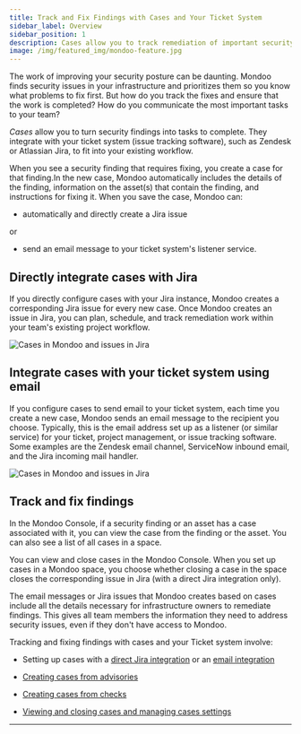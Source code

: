 ```yaml
---
title: Track and Fix Findings with Cases and Your Ticket System
sidebar_label: Overview
sidebar_position: 1
description: Cases allow you to track remediation of important security findings in your Ticket system of choice, such as Jira or Zendesk.
image: /img/featured_img/mondoo-feature.jpg
---
```


The work of improving your security posture can be daunting. Mondoo finds security issues in your infrastructure and prioritizes them so you know what problems to fix first. But how do you track the fixes and ensure that the work is completed? How do you communicate the most important tasks to your team?

*Cases* allow you to turn security findings into tasks to complete. They integrate with your ticket system (issue tracking software), such as Zendesk or Atlassian Jira, to fit into your existing workflow.

When you see a security finding that requires fixing, you create a case for that finding.In the new case, Mondoo automatically includes the details of the finding, information on the asset(s) that contain the finding, and instructions for fixing it. When you save the case, Mondoo can:

- automatically and directly create a Jira issue

 or

- send an email message to your ticket system's listener service.

## Directly integrate cases with Jira

If you directly configure cases with your Jira instance, Mondoo creates a corresponding Jira issue for every new case. Once Mondoo creates an issue in Jira, you can plan, schedule, and track remediation work within your team's existing project workflow.

![Cases in Mondoo and issues in Jira](/img/platform/cases/cases-jira-diagram.png)

## Integrate cases with your ticket system using email

If you configure cases to send email to your ticket system, each time you create a new case, Mondoo sends an email message to the recipient you choose. Typically, this is the email address set up as a listener (or similar service) for your ticket, project management, or issue tracking software. Some examples are the Zendesk email channel, ServiceNow inbound email, and the Jira incoming mail handler.

![Cases in Mondoo and issues in Jira](/img/platform/cases/cases-email-diagram.png)

## Track and fix findings

In the Mondoo Console, if a security finding or an asset has a case associated with it, you can view the case from the finding or the asset. You can also see a list of all cases in a space.

You can view and close cases in the Mondoo Console. When you set up cases in a Mondoo space, you choose whether closing a case in the space closes the corresponding issue in Jira (with a direct Jira integration only).

The email messages or Jira issues that Mondoo creates based on cases include all the details necessary for infrastructure owners to remediate findings. This gives all team members the information they need to address security issues, even if they don't have access to Mondoo.

Tracking and fixing findings with cases and your Ticket system involve:

- Setting up cases with a [direct Jira integration](/platform/cases/setup/) or an [email integration](/platform/cases/setup-email/)

- [Creating cases from advisories](/platform/cases/advisories/)

- [Creating cases from checks](/platform/cases/checks/)

- [Viewing and closing cases and managing cases settings](/platform/cases/manage/)

---

